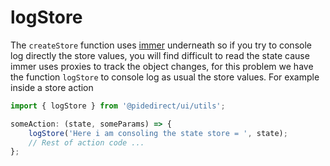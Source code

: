 
<Meta title='utils/logStore' />

# logStore

The `createStore` function uses [immer](https://immerjs.github.io/immer/) underneath so if you try to console log directly
the store values, you will find difficult to read the state cause immer uses proxies to track the object changes, for this problem
we have the function `logStore` to console log as usual the store values. For example inside a store action

```ts
import { logStore } from '@pidedirect/ui/utils';

someAction: (state, someParams) => {
    logStore('Here i am consoling the state store = ', state);
    // Rest of action code ...
};
```
